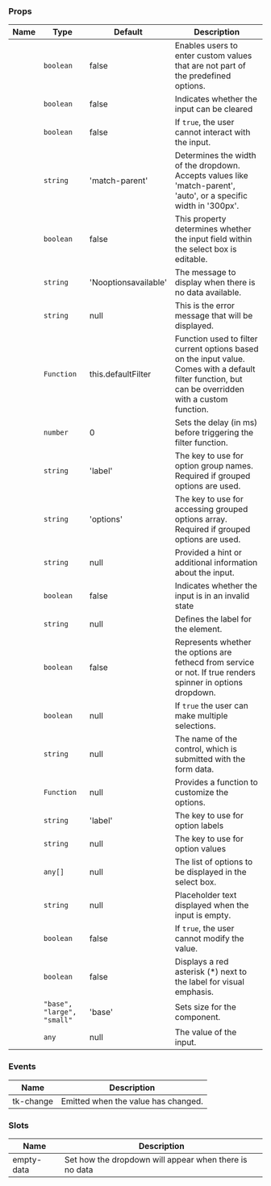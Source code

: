 
### Props

| Name | Type | Default | Description |
| ---- | ---- | ------- | ----------- |
| <TkBadge label="allowCustomValue" variant="primary" size="large" type="filledlight"/> | <code>boolean</code> | false | Enables users to enter custom values that are not part of the predefined options. |
| <TkBadge label="clearable" variant="primary" size="large" type="filledlight"/> | <code>boolean</code> | false | Indicates whether the input can be cleared |
| <TkBadge label="disabled" variant="primary" size="large" type="filledlight"/> | <code>boolean</code> | false | If `true`, the user cannot interact with the input. |
| <TkBadge label="dropdownWidthMode" variant="primary" size="large" type="filledlight"/> | <code>string</code> | 'match-parent' | Determines the width of the dropdown. Accepts values like 'match-parent', 'auto', or a specific width in '300px'. |
| <TkBadge label="editable" variant="primary" size="large" type="filledlight"/> | <code>boolean</code> | false | This property determines whether the input field within the select box is editable. |
| <TkBadge label="emptyMessage" variant="primary" size="large" type="filledlight"/> | <code>string</code> | 'Nooptionsavailable' | The message to display when there is no data available. |
| <TkBadge label="error" variant="primary" size="large" type="filledlight"/> | <code>string</code> | null | This is the error message that will be displayed. |
| <TkBadge label="filter" variant="primary" size="large" type="filledlight"/> | <code>Function</code> | this.defaultFilter | Function used to filter current options based on the input value. Comes with a default filter function, but can be overridden with a custom function. |
| <TkBadge label="filterDebounceDelay" variant="primary" size="large" type="filledlight"/> | <code>number</code> | 0 | Sets the delay (in ms) before triggering the filter function. |
| <TkBadge label="groupNameKey" variant="primary" size="large" type="filledlight"/> | <code>string</code> | 'label' | The key to use for option group names. Required if grouped options are used. |
| <TkBadge label="groupOptionsKey" variant="primary" size="large" type="filledlight"/> | <code>string</code> | 'options' | The key to use for accessing grouped options array. Required if grouped options are used. |
| <TkBadge label="hint" variant="primary" size="large" type="filledlight"/> | <code>string</code> | null | Provided a hint or additional information about the input. |
| <TkBadge label="invalid" variant="primary" size="large" type="filledlight"/> | <code>boolean</code> | false | Indicates whether the input is in an invalid state |
| <TkBadge label="label" variant="primary" size="large" type="filledlight"/> | <code>string</code> | null | Defines the label for the element. |
| <TkBadge label="loading" variant="primary" size="large" type="filledlight"/> | <code>boolean</code> | false | Represents whether the options are fethecd from service or not. If true renders spinner in options dropdown. |
| <TkBadge label="multiple" variant="primary" size="large" type="filledlight"/> | <code>boolean</code> | null | If `true` the user can make multiple selections. |
| <TkBadge label="name" variant="primary" size="large" type="filledlight"/> | <code>string</code> | null | The name of the control, which is submitted with the form data. |
| <TkBadge label="optionHtml" variant="primary" size="large" type="filledlight"/> | <code>Function</code> | null | Provides a function to customize the options. |
| <TkBadge label="optionLabelKey" variant="primary" size="large" type="filledlight"/> | <code>string</code> | 'label' | The key to use for option labels |
| <TkBadge label="optionValueKey" variant="primary" size="large" type="filledlight"/> | <code>string</code> | null | The key to use for option values |
| <TkBadge label="options" variant="primary" size="large" type="filledlight"/> | <code>any[]</code> | null | The list of options to be displayed in the select box. |
| <TkBadge label="placeholder" variant="primary" size="large" type="filledlight"/> | <code>string</code> | null | Placeholder text displayed when the input is empty. |
| <TkBadge label="readonly" variant="primary" size="large" type="filledlight"/> | <code>boolean</code> | false | If `true`, the user cannot modify the value. |
| <TkBadge label="showAsterisk" variant="primary" size="large" type="filledlight"/> | <code>boolean</code> | false | Displays a red asterisk (*) next to the label for visual emphasis. |
| <TkBadge label="size" variant="primary" size="large" type="filledlight"/> | <code>"base", "large", "small"</code> | 'base' | Sets size for the component. |
| <TkBadge label="value" variant="primary" size="large" type="filledlight"/> | <code>any</code> | null | The value of the input. |

### Events

| Name | Description |
| ---- | ----------- |
| tk-change | Emitted when the value has changed. |

### Slots

| Name | Description |
| ---- | ----------- |
| empty-data | Set how the dropdown will appear when there is no data |

